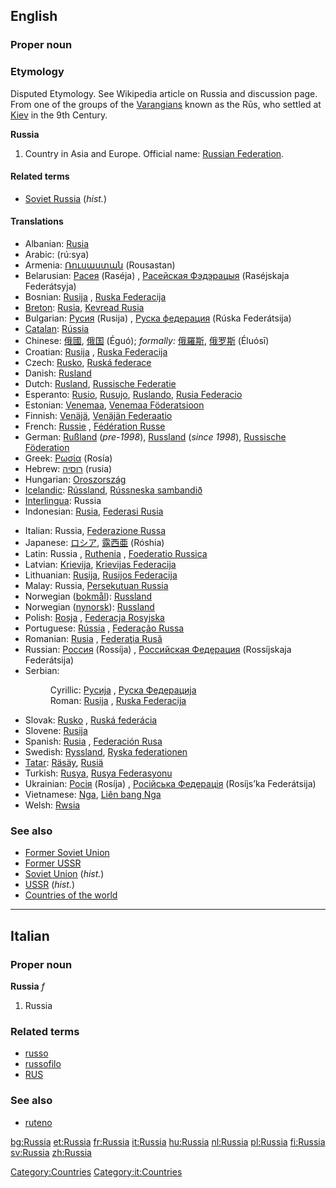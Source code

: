 ==English==
{{wikipedia}}
===Proper noun===
===Etymology===
Disputed Etymology. See Wikipedia article on Russia and discussion page. From one of the groups of the [[Varangian]]s known as the Rūs, who settled at [[Kiev]] in the 9th Century.

'''Russia'''

# Country in Asia and Europe. Official name: [[Russian Federation]].

====Related terms====
*[[Soviet Russia]] (''hist.'')

====Translations====
{{top}}
*Albanian: [[Rusia]]
*Arabic: {{ARchar|[[روسيا]]}} (rú:sya) {{f}}
*Armenia: [[Ռուսաստան]] (Rousastan)
*Belarusian: [[Расея]] (Raséja) {{f}}, [[Расейская Фэдэрацыя]] (Raséjskaja Federátsyja) {{f}}
*Bosnian: [[Rusija]] {{f}}, [[Ruska Federacija]] {{f}}
*[[Breton]]: [[Rusia]], [[Kevread Rusia]]
*Bulgarian: [[Русия]] (Rusija) {{f}}, [[Руска федерация]] (Rúska Federátsija) {{f}}
*[[Catalan]]: [[Rússia]] {{f}}
*Chinese: [[俄國]], [[俄国]] (Éguó); ''formally:'' [[俄羅斯]], [[俄罗斯]] (Éluósī)
*Croatian: [[Rusija]] {{f}}, [[Ruska Federacija]] {{f}}
*Czech: [[Rusko]], [[Ruská federace]]
*Danish: [[Rusland]]
*Dutch: [[Rusland]], [[Russische Federatie]]
*Esperanto: [[Rusio]], [[Rusujo]], [[Ruslando]], [[Rusia Federacio]]
*Estonian: [[Venemaa]], [[Venemaa Föderatsioon]]
*Finnish: [[Venäjä]], [[Venäjän Federaatio]]
*French: [[Russie]] {{f}}, [[Fédération Russe]] {{f}}
*German: [[Rußland]] {{n}} (''pre-1998''), [[Russland]] (''since 1998''), [[Russische Föderation]] {{f}}
*Greek: [[Ρωσία]] (Rosía) {{f}}
*Hebrew: [[רוסיה]] (rusia) {{f}}
*Hungarian: [[Oroszország]]
*[[Icelandic]]: [[Rússland]], [[Rússneska sambandið]]
*[[Interlingua]]: Russia
*Indonesian: [[Rusia]], [[Federasi Rusia]]
{{mid}}
*Italian: Russia, [[Federazione Russa]]
*Japanese: [[ロシア]], [[露西亜]] (Róshia)
*Latin: Russia {{f}}, [[Ruthenia]] {{f}}, [[Foederatio Russica]] {{f}}
*Latvian: [[Krievija]], [[Krievijas Federacija]]
*Lithuanian: [[Rusija]], [[Rusijos Federacija]]
*Malay: Russia, [[Persekutuan Russia]]
*Norwegian ([[bokmål]]): [[Russland]]
*Norwegian ([[nynorsk]]): [[Russland]]
*Polish: [[Rosja]] {{f}}, [[Federacja Rosyjska]] {{f}}
*Portuguese: [[Rússia]] {{f}}, [[Federação Russa]] {{f}}
*Romanian: [[Rusia]] {{f}}, [[Federaţia Rusă]] {{f}}
*Russian: [[Россия]] (Rossíja) {{f}}, [[Российская Федерация]] (Rossíjskaja Federátsija) {{f}}
*Serbian:
*:Cyrillic: [[Русија#Serbian|Русија]] {{f}}, [[Руска Федерација]]
*:Roman: [[Rusija#Serbian|Rusija]] {{f}}, [[Ruska Federacija#Serbian|Ruska Federacija]] {{f}}
*Slovak: [[Rusko]] {{n}}, [[Ruská federácia]] {{f}}
*Slovene: [[Rusija]] {{f}}
*Spanish: [[Rusia]] {{f}}, [[Federación Rusa]] {{f}}
*Swedish: [[Ryssland]], [[Ryska federationen]]
*[[Tatar]]: [[Räsäy]], [[Rusiä]]
*Turkish: [[Rusya]], [[Rusya Federasyonu]]
*Ukrainian: [[Росія]] (Rosíja) {{f}}, [[Російська Федерація]] (Rosíjs’ka Federátsija) {{f}}
*Vietnamese: [[Nga]], [[Liên bang Nga]]
*Welsh: [[Rwsia]] {{f}}
{{bottom}}

===See also===
*[[Former Soviet Union]]
*[[Former USSR]]
*[[Soviet Union]] (''hist.'')
*[[USSR]] (''hist.'')
*[[Countries of the world]]

----

==Italian==
===Proper noun===
'''Russia''' ''f''

# Russia

===Related terms===
*[[russo]]
*[[russofilo]]
*[[RUS]]

===See also===
*[[ruteno]]

[[Category:Countries]]
[[Category:it:Countries]]

[[bg:Russia]]
[[et:Russia]]
[[fr:Russia]]
[[it:Russia]]
[[hu:Russia]]
[[nl:Russia]]
[[pl:Russia]]
[[fi:Russia]]
[[sv:Russia]]
[[zh:Russia]]